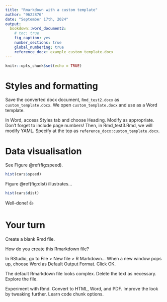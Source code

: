```yaml
---
title: "Rmarkdown with a custom template"
author: "9622876"
date: "September 17th, 2024"
output:
  bookdown::word_document2: 
    # toc: true
    fig_caption: yes
    number_sections: true
    global_numbering: true
    reference_docx: example_custom_template.docx
---
```


   
```r
knitr::opts_chunk$set(echo = TRUE)
```


#  Styles and formatting 
Save the converted docx document, `Rmd_test2.docx` as `custom_template.docx`. 
We open `custom_template.docx` and use as a Word template. 

In Word, access Styles tab and choose Heading. Modify as appropriate. Don't forget to include page numbers!
Then, in Rmd_test3.Rmd, we will modify YAML.
Specify at the top as `reference_docx:custom_template.docx`.


\newpage

# Data visualisation

See Figure \@ref(fig:speed).


```r
hist(cars$speed)
```


\newpage

Figure \@ref(fig:dist) illustrates...

```r
hist(cars$dist)
```

Well-done! 👍 

# Your turn

Create a blank Rmd file.

How do you create this Rmarkdown file?

In RStudio, go to File \> New file \> R Markdown... When a new window pops up, choose Word as Default Output Format. Click OK.

The default Rmarkdown file looks complex. Delete the text as necessary. Explore the file.

Experiment with Rmd. Convert to HTML, Word, and PDF. Improve the look by tweaking further. Learn code chunk options.
